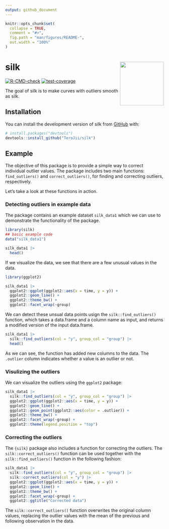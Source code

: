 ```yaml
---
output: github_document
---
```


<!-- README.md is generated from README.Rmd. Please edit that file -->

```r
knitr::opts_chunk$set(
  collapse = TRUE,
  comment = "#>",
  fig.path = "man/figures/README-",
  out.width = "100%"
)
```

# silk <img src="man/figures/logo.png" align="right" height="139" alt="" />

<!-- badges: start -->
[![R-CMD-check](https://github.com/TeroJii/silk/actions/workflows/R-CMD-check.yaml/badge.svg)](https://github.com/TeroJii/silk/actions/workflows/R-CMD-check.yaml)
[![test-coverage](https://github.com/TeroJii/silk/actions/workflows/test-coverage.yaml/badge.svg)](https://github.com/TeroJii/silk/actions/workflows/test-coverage.yaml)
<!-- badges: end -->

The goal of silk is to make curves with outliers smooth as silk.

## Installation

You can install the development version of silk from [GitHub](https://github.com/) with:

``` r
# install.packages("devtools")
devtools::install_github("TeroJii/silk")
```

## Example

The objective of this package is to provide a simple way to correct individual outlier values. The package includes two main functions: `find_outliers()` and `correct_outliers()`, for finding and correcting outliers, respectively.

Let's take a look at these functions in action.

### Detecting outliers in example data

The package contains an example dataset `silk_data1` which we can use to demonstrate the functionality of the package.

```r
library(silk)
## basic example code
data("silk_data1")

silk_data1 |> 
  head()

```

If we visualize the data, we see that there are a few unusual values in the data.

```r
library(ggplot2)

silk_data1 |> 
  ggplot2::ggplot(ggplot2::aes(x = time, y = y)) +
  ggplot2::geom_line() +
  ggplot2::theme_bw() +
  ggplot2::facet_wrap(~group)
```

We can detect these unsual data points usign the `silk::find_outliers()` function, which takes a data.frame and a column name as input, and returns a modified version of the input data.frame.


```r
silk_data1 |> 
  silk::find_outliers(col = "y", group_col = "group") |>
  head()
```

As we can see, the function has added new columns to the data. The  `.outlier` column indicates whether a value is an outlier or not.

### Visulizing the outliers

We can visualize the outliers using the `ggplot2` package:

```r

silk_data1 |> 
  silk::find_outliers(col = "y", group_col = "group") |>
  ggplot2::ggplot(ggplot2::aes(x = time, y = y)) +
  ggplot2::geom_line() +
  ggplot2::geom_point(ggplot2::aes(color = .outlier)) +
  ggplot2::theme_bw() +
  ggplot2::facet_wrap(~group) +
  ggplot2::theme(legend.position = "top")
```

### Correcting the outliers

The `{silk}` package also includes a function for correcting the outliers. The `silk::correct_outliers()` function can be used together with the `silk::find_outliers()` function in the following fashion:

```r

silk_data1 |> 
  silk::find_outliers(col = "y", group_col = "group") |> 
  silk::correct_outliers(col = "y") |> 
  ggplot2::ggplot(ggplot2::aes(x = time, y = y)) +
  ggplot2::geom_line() +
  ggplot2::theme_bw() +
  ggplot2::facet_wrap(~group) +
  ggplot2::ggtitle("Corrected data")

```

The `silk::correct_outliers()` function overwrites the original column values, replacing the outlier values with the mean of the previous and following observation in the data.

<!--
You'll still need to render `README.Rmd` regularly, to keep `README.md` up-to-date. `devtools::build_readme()` is handy for this.

You can also embed plots, for example:

```r
#plot(pressure)
```

In that case, don't forget to commit and push the resulting figure files, so they display on GitHub and CRAN.
-->
